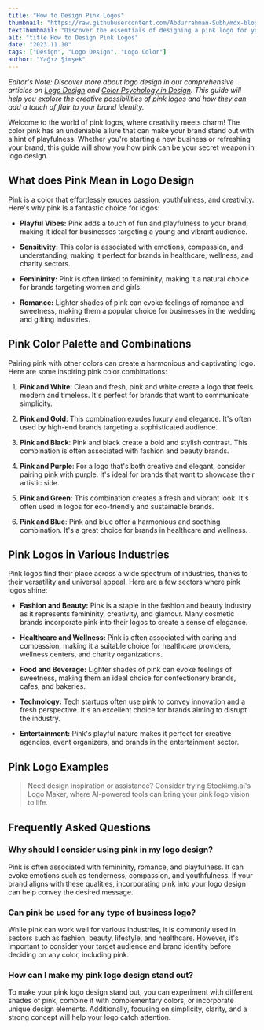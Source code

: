 ```yaml
---
title: "How to Design Pink Logos"
thumbnail: "https://raw.githubusercontent.com/Abdurrahman-Subh/mdx-blog/main/images/logo-pink-salmon.png"
textThumbnail: "Discover the essentials of designing a pink logo for your business! Learn its meaning in design, color combinations, examples and more!"
alt: "title How to Design Pink Logos"
date: "2023.11.10"
tags: ["Design", "Logo Design", "Logo Color"]
author: "Yağız Şimşek"
---
```


<CustomImage
  src="https://raw.githubusercontent.com/Abdurrahman-Subh/mdx-blog/main/images/logo-pink-salmon-clipped.png"
  alt="A salmon sushi logo for a food brand"
/>
*Editor's Note: Discover more about logo design in our comprehensive articles on [Logo Design](link) and [Color Psychology in Design](link). This guide will help you explore the creative possibilities of pink logos and how they can add a touch of flair to your brand identity.*

Welcome to the world of pink logos, where creativity meets charm! The color pink has an undeniable allure that can make your brand stand out with a hint of playfulness. Whether you're starting a new business or refreshing your brand, this guide will show you how pink can be your secret weapon in logo design.

## What does Pink Mean in Logo Design

Pink is a color that effortlessly exudes passion, youthfulness, and creativity. Here's why pink is a fantastic choice for logos:

- **Playful Vibes:** Pink adds a touch of fun and playfulness to your brand, making it ideal for businesses targeting a young and vibrant audience.

- **Sensitivity:** This color is associated with emotions, compassion, and understanding, making it perfect for brands in healthcare, wellness, and charity sectors.

- **Femininity:** Pink is often linked to femininity, making it a natural choice for brands targeting women and girls.

- **Romance:** Lighter shades of pink can evoke feelings of romance and sweetness, making them a popular choice for businesses in the wedding and gifting industries.

## Pink Color Palette and Combinations

Pairing pink with other colors can create a harmonious and captivating logo. Here are some inspiring pink color combinations:

1. **Pink and White**: Clean and fresh, pink and white create a logo that feels modern and timeless. It's perfect for brands that want to communicate simplicity.

2. **Pink and Gold**: This combination exudes luxury and elegance. It's often used by high-end brands targeting a sophisticated audience.

3. **Pink and Black**: Pink and black create a bold and stylish contrast. This combination is often associated with fashion and beauty brands.

4. **Pink and Purple**: For a logo that's both creative and elegant, consider pairing pink with purple. It's ideal for brands that want to showcase their artistic side.

5. **Pink and Green**: This combination creates a fresh and vibrant look. It's often used in logos for eco-friendly and sustainable brands.

6. **Pink and Blue**: Pink and blue offer a harmonious and soothing combination. It's a great choice for brands in healthcare and wellness.

## Pink Logos in Various Industries

Pink logos find their place across a wide spectrum of industries, thanks to their versatility and universal appeal. Here are a few sectors where pink logos shine:

- **Fashion and Beauty:** Pink is a staple in the fashion and beauty industry as it represents femininity, creativity, and glamour. Many cosmetic brands incorporate pink into their logos to create a sense of elegance.

- **Healthcare and Wellness:** Pink is often associated with caring and compassion, making it a suitable choice for healthcare providers, wellness centers, and charity organizations.

- **Food and Beverage:** Lighter shades of pink can evoke feelings of sweetness, making them an ideal choice for confectionery brands, cafes, and bakeries.

- **Technology:** Tech startups often use pink to convey innovation and a fresh perspective. It's an excellent choice for brands aiming to disrupt the industry.

- **Entertainment:** Pink's playful nature makes it perfect for creative agencies, event organizers, and brands in the entertainment sector.

## Pink Logo Examples

<CustomImage
  src="https://raw.githubusercontent.com/Abdurrahman-Subh/mdx-blog/main/images/gallery-pink-logos.png"
  alt="pink logos gallery including, Hello Kitty, Barbie, Dunkin', Cosmopolitan, Avon, t-mobile, LG, baskin robbins, pink panther"
/>

> Need design inspiration or assistance? Consider trying Stockimg.ai's Logo Maker, where AI-powered tools can bring your pink logo vision to life.

## Frequently Asked Questions
### Why should I consider using pink in my logo design?
Pink is often associated with femininity, romance, and playfulness. It can evoke emotions such as tenderness, compassion, and youthfulness. If your brand aligns with these qualities, incorporating pink into your logo design can help convey the desired message.
### Can pink be used for any type of business logo?
While pink can work well for various industries, it is commonly used in sectors such as fashion, beauty, lifestyle, and healthcare. However, it's important to consider your target audience and brand identity before deciding on any color, including pink.
### How can I make my pink logo design stand out?
To make your pink logo design stand out, you can experiment with different shades of pink, combine it with complementary colors, or incorporate unique design elements. Additionally, focusing on simplicity, clarity, and a strong concept will help your logo catch attention.